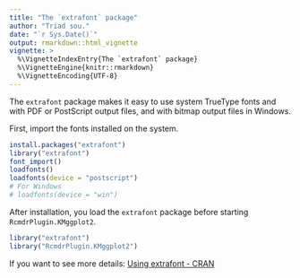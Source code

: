 ---
title: "The `extrafont` package"
author: "Triad sou."
date: "`r Sys.Date()`"
output: rmarkdown::html_vignette
vignette: >
  %\VignetteIndexEntry{The `extrafont` package}
  %\VignetteEngine{knitr::rmarkdown}
  %\VignetteEncoding{UTF-8}
---

The `extrafont` package makes it easy to use system TrueType fonts and with PDF or PostScript output files, and with bitmap output files in Windows.


First, import the fonts installed on the system. 
```r
install.packages("extrafont")
library("extrafont")
font_import()
loadfonts()
loadfonts(device = "postscript")
# For Windows
# loadfonts(device = "win")
```


After installation, you load the `extrafont` package before starting `RcmdrPlugin.KMggplot2`.
```r
library("extrafont")
library("RcmdrPlugin.KMggplot2")
```


If you want to see more details: [Using extrafont - CRAN](https://cran.r-project.org/web/packages/extrafont/README.html)
